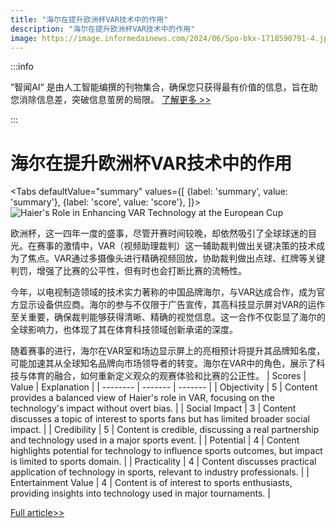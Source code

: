 ```yaml
---
title: "海尔在提升欧洲杯VAR技术中的作用"
description: "海尔在提升欧洲杯VAR技术中的作用"
image: https://image.informedainews.com/2024/06/Spo-bkx-1718590791-4.jpg
---
```



:::info

“智闻AI“ 是由人工智能编撰的刊物集合，确保您只获得最有价值的信息，旨在助您消除信息差，突破信息茧房的局限。  [了解更多 >>](/)

:::

# 海尔在提升欧洲杯VAR技术中的作用


<Tabs
	defaultValue="summary"
	values={[
	{label: 'summary', value: 'summary'},
	{label: 'score', value: 'score'},
]}>
<TabItem value="summary">
<img
  src="https://image.informedainews.com/2024/06/Spo-bkx-1718590791-4.jpg"
  alt="Haier's Role in Enhancing VAR Technology at the European Cup"
/>



欧洲杯，这一四年一度的盛事，尽管开赛时间较晚，却依然吸引了全球球迷的目光。在赛事的激情中，VAR（视频助理裁判）这一辅助裁判做出关键决策的技术成为了焦点。VAR通过多摄像头进行精确视频回放，协助裁判做出点球、红牌等关键判罚，增强了比赛的公平性，但有时也会打断比赛的流畅性。

今年，以电视制造领域的技术实力著称的中国品牌海尔，与VAR达成合作，成为官方显示设备供应商。海尔的参与不仅限于广告宣传，其高科技显示屏对VAR的运作至关重要，确保裁判能够获得清晰、精确的视觉信息。这一合作不仅彰显了海尔的全球影响力，也体现了其在体育科技领域创新承诺的深度。

随着赛事的进行，海尔在VAR室和场边显示屏上的亮相预计将提升其品牌知名度，可能加速其从全球知名品牌向市场领导者的转变。海尔在VAR中的角色，展示了科技与体育的融合，如何重新定义观众的观赛体验和比赛的公正性。
</TabItem>
<TabItem value="score">
	| Scores     | Value   | Explanation |
	| -------- | ------- | ------- |
	| Objectivity  | 5    | Content provides a balanced view of Haier's role in VAR, focusing on the technology's impact without overt bias.    |
	| Social Impact | 3     | Content discusses a topic of interest to sports fans but has limited broader social impact.    |
	| Credibility    | 5    | Content is credible, discussing a real partnership and technology used in a major sports event.    |
	| Potential    | 4    | Content highlights potential for technology to influence sports outcomes, but impact is limited to sports domain.    |
	| Practicality    | 4    | Content discusses practical application of technology in sports, relevant to industry professionals.    |
	| Entertainment Value    | 4    | Content is of interest to sports enthusiasts, providing insights into technology used in major tournaments.    |
</TabItem>
</Tabs>

[Full article>>](https://www.cnbeta.com.tw/articles/tech/1434950.htm)
